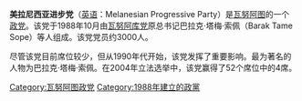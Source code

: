 {{Unreferenced|time=2020-12-22T08:27:17+00:00}}
'''美拉尼西亚进步党'''（[[英语|英语]]：Melanesian Progressive Party）是[[瓦努阿图|瓦努阿图]]的一个[[政党|政党]]。该党于1988年10月由[[瓦努阿库党|瓦努阿库党]]原总书记巴拉克·塔梅·索佩（Barak Tame Sope）等人组成。该党党员约3000人。

尽管该党目前席位较少，但从1990年代开始，该党发挥了重要影响。最为著名的人物为巴拉克·塔梅·索佩。在2004年立法选举中，该党赢得了52个席位中的4席。

{{瓦努阿图政党}}

[[Category:瓦努阿图政党|Category:瓦努阿图政党]]
[[Category:1988年建立的政黨|Category:1988年建立的政黨]]
{{政党小作品}}